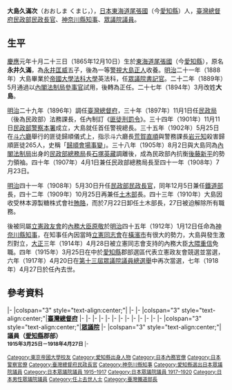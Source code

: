 {{Unreferenced|time=2021-05-15T09:12:13+00:00}}
{{Infobox President
|original_name = 大島 久満次
|image         = Ōshima Kumaji.jpg
|caption       = 
|office        = [[眾議院_(日本)|眾議院]]
|title         = 議員
|term_start    = 1915年3月25日
|term_end      = {{box|1918年4月27日}}
|constituency  = [[愛知縣|愛知縣]]郡部
|office2       = {{Link-ja|神奈川縣廳|神奈川県庁}}
|title2        = [[神奈川縣知事|知事]]
|term_start2   = 1912年1月12日
|term_end2     = 1914年4月28日
|monarch2      = [[明治天皇|明治天皇]]→[[大正天皇|大正天皇]]
|predecessor2  = {{link-ja|周布公平|周布公平}}
|successor2    = {{link-ja|石原健三|石原健三}}
|office3       = [[臺灣總督府|臺灣總督府]]
|title3        = [[臺灣總督府土木局|土木部]]長
|monarch3      = [[明治天皇|明治天皇]]
|1blankname3   = 總督
|1namedata3    = [[佐久間左馬太|佐久間左馬太]]
|term_start3   = 1909年10月25日 
|term_end3     = 1910年7月22日
|predecessor3  = 職位創建<br /><small>（原因：由民政部土木局長改制）</small>
|successor3    = [[宮尾舜治|宮尾舜治]]（代理）<br /><small>正任：[[内田嘉吉|内田嘉吉]]</small>
|title4        = [[臺灣總督府鐵道部|鐵道部]]長
|monarch4      = [[明治天皇|明治天皇]]
|1blankname4   = 總督
|1namedata4    = [[佐久間左馬太|佐久間左馬太]]
|term_start4   = 1908年12月5日
|term_end4     = 1910年7月27日 
|predecessor4  = [[長谷川謹介|長谷川謹介]]
|successor4    = [[宮尾舜治|宮尾舜治]]（代理）<br /><small>正任：[[内田嘉吉|内田嘉吉]]</small>
|title5        = [[臺灣總督府民政部|民政部]][[民政長官|民政長官]]
|monarch5      = [[明治天皇|明治天皇]]
|1blankname5   = [[臺灣總督|總督]]
|1namedata5    = [[佐久間左馬太|佐久間左馬太]]
|term_start5   = 1908年5月30日
|term_end5     = 1910年7月27日
|predecessor5  = 空缺<br /><small>上一相同頭銜：[[祝辰巳|祝辰巳]]</small>
|successor5    = [[宮尾舜治|宮尾舜治]]（代理）<br /><small>正任：[[内田嘉吉|内田嘉吉]]</small>
|title6        = [[臺灣總督府內務局|民政部總務局]]長
|monarch6      = [[明治天皇|明治天皇]]
|1blankname6   = 總督
|1namedata6    = [[佐久間左馬太|佐久間左馬太]]
|2blankname6   = [[民政長官|民政長官]]
|2namedata6    = [[祝辰巳|祝辰巳]]→空缺→自己
|term_start6   = 1907年4月1日  
|term_end6     = 1908年7月23日
|predecessor6  = [[持地六三郎|持地六三郎]]
|successor6    = {{Link-ja|山田新一郎|山田新一郎}}
|title7        = [[臺灣總督府警察|民政部警察本署]]警視總長
|monarch7      = [[明治天皇|明治天皇]]
|1blankname7   = [[臺灣總督|總督]]
|1namedata7    = [[兒玉源太郎|兒玉源太郎]]→[[佐久間左馬太|佐久間左馬太]]
|2blankname7   = [[民政長官|民政長官]]
|2namedata7    = [[後藤新平|後藤新平]]→[[祝辰巳|祝辰巳]]→空缺
|term_start7   = 1901年11月11日 
|term_end7     = 1908年5月30日
|predecessor7  = 職位創建
|successor7    = [[大津麟平|大津麟平]]
| nationality  = {{flagicon image|Flag of the Tokugawa Shogunate.svg}}[[江戶幕府|江戶幕府]]（1865－1868）<br>{{flag|Empire of Japan}}（1868－1918）
| birth_date   = [[慶應|慶應]]元年十月二十三日<br>{{birth date|df=yes|1865|12|10}}
| birth_place  = {{flagicon image|Flag of the Tokugawa Shogunate.svg}}[[江戶幕府|江戶幕府]][[東海道|東海道]][[尾張國|尾張國]]<br />（今{{JPN}}[[愛知縣|愛知縣]]）
| death_date   = {{death date and age|df=yes|1918|4|27|1865|12|10}}
| death_place  = 
| alma_mater   = [[東京帝國大學|帝國大學]]法科大學英法科
| profession   = [[文官|文官]]
| spouse       = 
| party        = [[立憲政友會|立憲政友會]]
| awards       = {{ubl|[[File:JPN_Kyokujitsu-sho_3Class_BAR.svg|30px]]勳三等[[旭日中綬章|旭日中綬章]]（1906年）}}
}}
{{japanese|japanese=大島 久満次|kana=おおしま くまじ|romaji=Oshima Kumaji}}
'''大島久滿次'''（おおしま くまじ，{{bd|1865年|12月10日|1918年|4月27日|catIdx=Oshima Kumaji}}），[[日本|日本]][[東海道|東海道]][[尾張國|尾張國]]（今[[愛知縣|愛知縣]]）人，[[臺灣總督府民政部|臺灣總督府民政部]][[民政長官|民政長官]]、[[神奈川縣知事|神奈川縣知事]]、[[眾議院_(日本)|眾議院]][[議員|議員]]。

==生平==
[[慶應|慶應]]元年十月二十三日（1865年12月10日）生於[[東海道|東海道]][[尾張國|尾張國]]（今[[愛知縣|愛知縣]]），原名'''永井久滿'''，為{{link-ja|豪農|豪農}}[[永井匡威|永井匡威]]五子，後為一等[[警視|警視]][[大島正人|大島正人]]收養。[[明治|明治]]二十一年（1888年）大島畢業於[[東京大學大學院法學政治學研究科及法學部|帝國大學法科大學]]英法科，任[[眾議院_(日本)|眾議院]][[書記官|書記官]]。二十二年（1889年）5月通過{{link-ja|高等文官試驗|高等文官試験}}以[[內閣法制局|內閣法制局]][[參事官|參事官]]試用，後轉為正任。二十七年（1894年）3月改姓'''大島'''。

[[明治|明治]]二十九年（1896年）調任[[臺灣總督府|臺灣總督府]]，三十年（1897年）11月1日任[[臺灣總督府民政局|民政局]]（後為民政部）法務課長，任內制訂《[[匪徒刑罰令|匪徒刑罰令]]》。三十四年（1901年）11月11日[[臺灣總督府警察|民政部警察本署]]成立，大島就任首任警視總長。三十五年（1902年）5月25日在[[斗六廳|斗六廳]]舉行的匪徒歸順儀式上，指示斗六廳長[[荒賀直順|荒賀直順]]與警務課長[[岩元知|岩元知]]殺害歸順匪徒265人，史稱「[[歸順會場事變|歸順會場事變]]」。三十八年（1905年）8月2日與大島同為[[內閣法制局|內閣法制局]]出身的[[臺灣總督府內務局|民政部總務局]]長[[石塚英藏|石塚英藏]]調離後，成為民政部內抗衡[[後藤新平|後藤新平]]的勢力領袖。四十年（1907年）4月1日兼任民政部總務局長至四十一年（1908年）7月23日。

[[明治|明治]]四十一年（1908年）5月30日升任[[臺灣總督府民政部|民政部]][[民政長官|民政長官]]，同年12月5日兼任[[臺灣總督府鐵道部|鐵道部]]長，四十二年（1909年）10月25日再兼任[[臺灣總督府土木局|土木部]]長。四十三年（1910年）大島因收受林本源製糖株式會社[[賄賂|賄賂]]，而於7月22日卸任土木部長，27日被迫解除所有職務。

後被同屬[[立憲政友會|立憲政友會]]的[[內務大臣|內務大臣]][[原敬|原敬]]於[[明治|明治]]四十五年（1912年）1月12日任命為[[神奈川縣知事|神奈川縣知事]]，在知事任內因當時[[立憲同志會|立憲同志會]]在[[橫濱市|橫濱市]]有很大的勢力，大島與{{link-ja|神奈川縣議會|神奈川県議会}}發生激烈對立，[[大正|大正]]三年（1914年）4月28日被立憲同志會支持的內務大臣[[大隈重信|大隈重信]]免職。四年（1915年）3月25日在{{link-ja|第十二屆眾議院議員總選舉|第12回衆議院議員総選挙}}中於[[愛知縣|愛知縣]]郡部選區代表立憲政友會競選並當選，六年（1917年）4月20日在[[第13屆日本眾議院議員總選舉|第十三屆眾議院議員總選舉]]中再次當選，七年（1918年）4月27日於任內去世。

==參考資料==
{{start box}}
{{s-gov}}
|-
|colspan="3" style="text-align:center;"|'''{{Link-ja|神奈川縣廳|神奈川県庁}}'''
|-
{{s-before|{{link-ja|周布公平|周布公平}}}} 
{{s-title|[[神奈川縣知事|知事]]<br><small>1912年1月12日－1914年4月28日}}
{{s-after|{{link-ja|石原健三|石原健三}}}}
|-
|colspan="3" style="text-align:center;"|'''[[臺灣總督府|臺灣總督府]]'''
|-
{{s-before|職位創建<small>（原因：<br>由民政部土木局長改制）}}
{{s-title|[[臺灣總督府土木局|土木部]]長<br><small>1909年10月25日－1910年7月22日}}
{{s-after|[[宮尾舜治|宮尾舜治]]（代理）<br><small>正任：[[内田嘉吉|内田嘉吉]]}}
|-
{{s-before|[[長谷川謹介|長谷川謹介]]}}
{{s-title|[[臺灣總督府鐵道部|鐵道部]]長<br><small>1908年12月5日－1910年7月27日}}
{{s-after|宮尾舜治（代理）<br><small>正任：内田嘉吉}}
|-
{{s-before|職位創建}}
{{s-title|臨時臺灣工事部長<br><small>1908年7月30日－1909年10月25日}}
{{s-after|職位廢止}}
|-
{{s-before|空缺<br /><small>上一相同頭銜：[[祝辰巳|祝辰巳]]}}
{{s-title|[[臺灣總督府民政部|民政部]][[民政長官|民政長官]]<br><small>1908年5月30日－1910年7月27日}}
{{s-after|宮尾舜治（代理）<br><small>正任：内田嘉吉}}
|-
{{s-before|[[持地六三郎|持地六三郎]]（代理）<br><small>正任：[[中村是公|中村是公]]}}
{{s-title|[[臺灣總督府內務局|民政部總務局]]長<br><small>1907年4月1日－1908年7月23日}}
{{s-after|{{Link-ja|山田新一郎|山田新一郎}}}}
|-
{{s-before|職位創建}}
{{s-title|臨時臺灣戶口調查部副部長<br><small>1906年6月1日－1908年3月29日}}
{{s-after|職位廢止}}
|-
{{s-before|職位創建}}
{{s-title|[[臺灣總督府警察|民政部警察本署]]警視總長<br><small>1901年11月11日－1908年5月30日}}
{{s-after|[[大津麟平|大津麟平]]}}
|-
{{s-before|[[加藤尚志|加藤尚志]]}}
{{s-title|[[臺灣總督府專賣局|製藥所]]長<br><small>1900年7月26日－1901年6月1日}}
{{s-after|職位廢止}}
|-
{{s-before|關宗喜}}
{{s-title|[[臺灣總督府民政部|民政部]]警保課長<br><small>1898年8月30日－1899年5月23日}}
{{s-after|浦太郎}}
|-
{{s-before|職位創建}}
{{s-title|民政部[[臺灣總督府法務部|法務課]]長<br><small>1898年6月30日－1901年11月11日}}
{{s-after|職位廢止}}
|-
{{s-before|職位創建}}
{{s-title|民政局法務課長<br><small>1897年11月1日－1898年6月30日}}
{{s-after|職位廢止}}
|-
{{s-par}}
|-
|colspan="3" style="text-align:center;"|'''[[眾議院_(日本)|眾議院]]'''
|-
|colspan="3" style="text-align:center;"|'''議員（[[愛知縣|愛知縣]]郡部）<br><small>1915年3月25日－1918年4月27日'''
|-
{{end box}}

{{神奈川縣知事|1912－1914}}
{{民政長官|1908－1910}}

{{DEFAULTSORT:Oshima Kumaji}}
[[Category:東京帝國大學校友|Category:東京帝國大學校友]]
[[Category:愛知縣出身人物|Category:愛知縣出身人物]]
[[Category:日本內務官僚|Category:日本內務官僚]]
[[Category:日本警察官僚|Category:日本警察官僚]]
[[Category:臺灣總督府民政長官|Category:臺灣總督府民政長官]]
[[Category:神奈川縣知事|Category:神奈川縣知事]]
[[Category:愛知縣選出日本眾議院議員|Category:愛知縣選出日本眾議院議員]]
[[Category:日本眾議院議員_1915–1917|Category:日本眾議院議員 1915–1917]]
[[Category:日本眾議院議員_1917–1920|Category:日本眾議院議員 1917–1920]]
[[Category:日本男性眾議院議員|Category:日本男性眾議院議員]]
[[Category:任上去世人士|Category:任上去世人士]]
[[Category:臺灣鐵道部長|Category:臺灣鐵道部長]]